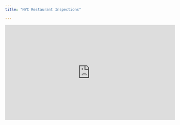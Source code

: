 ```yaml
---
title: "NYC Restaurant Inspections"

---
```


<iframe width="560" height="315" src="https://www.youtube.com/embed/em4FXPf4H-Y" title="YouTube video player" frameborder="0" allow="accelerometer; autoplay; clipboard-write; encrypted-media; gyroscope; picture-in-picture" allowfullscreen></iframe>
